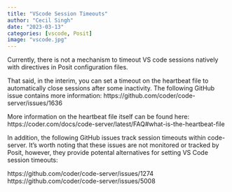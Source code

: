 ```yaml
---
title: "VScode Session Timeouts"
author: "Cecil Singh"
date: "2023-03-13"
categories: [vscode, Posit]
image: "vscode.jpg"
---
```


Currently, there is not a mechanism to timeout VS code sessions natively with directives in Posit configuration files. 
 
That said, in the interim, you can set a timeout on the heartbeat file to automatically close sessions after some inactivity. The following GitHub issue contains more information:
https://github.com/coder/code-server/issues/1636
 
More information on the heartbeat file itself can be found here:
https://coder.com/docs/code-server/latest/FAQ#what-is-the-heartbeat-file

In addition, the following GitHub issues track session timeouts within code-server. It's worth noting that these issues are not monitored or tracked by Posit, however, they provide potental alternatives for setting VS Code session timeouts:

https://github.com/coder/code-server/issues/1274
https://github.com/coder/code-server/issues/5008

